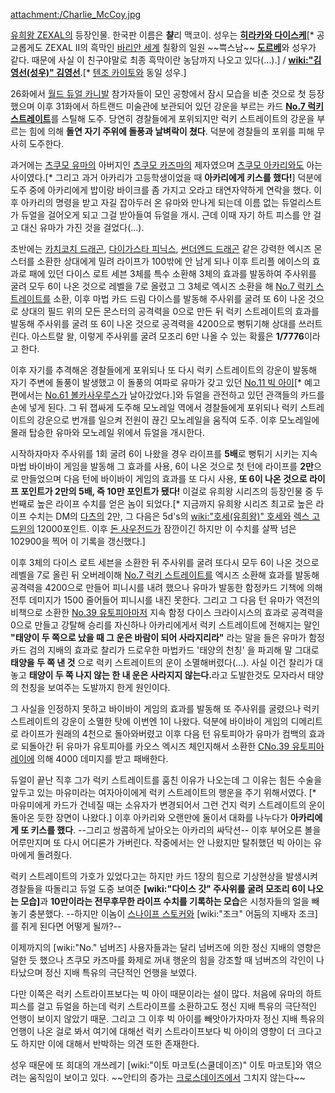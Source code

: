attachment:/Charlie_McCoy.jpg

[[유희왕 ZEXAL]]의 등장인물. 한국판 이름은 '''챨'''리 맥코이. 성우는 '''[[히라카와 다이스케]]'''[* 공교롭게도 ZEXAL II의 흑막인 [[바리안 세계]] 칠황의 일원 ~~쁙스남~~ '''[[도르베]]'''와 성우가 같다. 때문에 사실 이 친구야말로 최종 흑막이란 농담까지 나오고 있다(…).] / '''[[wiki:"김영선(성우)" 김영선]]'''.[* [[텐조 카이토]]와 동일 성우.]

26화에서 [[월드 듀얼 카니발]] 참가자들이 모인 공항에서 잠시 모습을 비춘 것으로 첫 등장했으며 이후 31화에서 하트랜드 미술관에 보관되어 있던 강운을 부르는 카드 '''[[No.7 럭키 스트레이트]]'''를 스틸해 도주. 당연히 경찰들에게 포위되지만 럭키 스트레이트의 강운을 부르는 힘에 의해 '''돌연 자기 주위에 돌풍과 날벼락이 쳤다'''. 덕분에 경찰들의 포위를 피해 무사히 도주한다. 

과거에는 [[츠쿠모 유마]]의 아버지인 [[츠쿠모 카즈마]]의 제자였으며 [[츠쿠모 아카리]]와도 아는 사이였다.[* 그리고 과거 아카리가 고등학생이었을 때 '''아카리에게 키스를 했다!'''] 덕분에 도주 중에 아카리에게 밥이랑 바이크를 좀 가지고 오라고 태연자약하게 연락을 했다. 이후 아카리의 명령을 받고 자길 잡아두러 온 유마와 만나게 되는데 이름 없는 듀얼리스트가 듀얼을 걸어오게 되고 그걸 받아들여 듀얼을 개시. 근데 이때 자기 하트 피스를 안 걸고 대신 유마가 가진 것을 걸었다(…).

초반에는 [[카치코치 드래곤]], [[다이가스타 피닉스]], [[썬더엔드 드래곤]] 같은 강력한 엑시즈 몬스터를 소환한 상대에게 밀려 라이프가 100밖에 안 남게 되나 이후 트리플 에이스의 효과로 패에 있던 다이스 로트 세븐 3체를 특수 소환해 3체의 효과를 발동하여 주사위를 굴려 모두 6이 나온 것으로 레벨을 7로 올렸고 그 3체로 엑시즈 소환을 해 [[No.7 럭키 스트레이트]]를 소환, 이후 마법 카드 드림 다이스를 발동해 주사위를 굴려 또 6이 나온 것으로 상대의 필드 위의 모든 몬스터의 공격력을 0으로 만든 뒤 럭키 스트레이트의 효과를 발동해 주사위를 굴려 또 6이 나온 것으로 공격력을 4200으로 뻥튀기해 상대를 쓰러트린다. 아스트랄 왈, 이렇게 주사위를 굴려 모조리 6만 나올 수 있는 확률은 '''1/7776'''이라고 한다.

이후 자기를 추격해온 경찰들에게 포위되나 또 다시 럭키 스트레이트의 강운이 발동해 자기 주변에 돌풍이 발생했고 이 돌풍의 여파로 유마가 갖고 있던 [[No.11 빅 아이]][* 예고편에서는 [[No.61 볼카사우루스]]가 날아갔었다.]와 듀얼을 관전하고 있던 관객들의 카드를 손에 넣게 된다. 그 뒤 잽싸게 도주해 모노레일 역에서 경찰들에게 포위되나 럭키 스트레이트의 강운으로 번개를 일으켜 전원이 끊긴 모노레일을 움직여 도주. 이후 모노레일에 몰래 탑승한 유마와 모노레일 위에서 듀얼을 개시한다.

시작하자마자 주사위를 1회 굴려 6이 나왔을 경우 라이프를 '''5배'''로 뻥튀기 시키는 지속 마법 바이바이 게임을 발동해 그 효과를 사용, 6이 나온 것으로 첫 턴에 라이프를 '''2만'''으로 만들었으며 다음 턴에 바이바이 게임의 효과를 또 다시 사용, '''또 6이 나온 것으로 라이프 포인트가 2만의 5배, 즉 10만 포인트가 됐다!''' 이걸로 유희왕 시리즈의 등장인물 중 두번째로 높은 라이프 수치를 얻은 놈이 되었다.[* 지금까지 유희왕 시리즈 최고로 높은 라이프 수치는 DM의 [[다츠]]의 2만, 그 다음은  5d's의 [[wiki:"호세(유희왕)" 호세]]와 [[렉스 고드윈]]의 12000포인트. 이후 [[돈 사우전드]]가 잠깐이긴 하지만 이 수치를 살짝 넘은 102900을 찍어 이 기록을 갱신했다.]

이후 3체의 다이스 로트 세븐을 소환한 뒤 주사위를 굴려 또다시 모두 6이 나온 것으로 레벨을 7로 올린 뒤 오버레이해 [[No.7 럭키 스트레이트]]를 엑시즈 소환해 효과를 발동해 공격력을 4200으로 만들어 피니시를 내려 했으나 유마가 발동한 함정카드 기책에 의해 전투 데미지가 1500 줄어들어 피니시를 내진 못한다. 그리고 그 다음 턴 유마가 역전의 비책으로 소환한 [[No.39 유토피아]]마저 지속 함정 다이스 크라이시스의 효과로 공격력을 0으로 만들고 강탈해 승리를 자신하나 아카리에게서 럭키 스트레이트에 전해지는 말인 '''"태양이 두 쪽으로 났을 때 그 운은 바람이 되어 사라지리라"''' 라는 말을 들은 유마가 함정 카드 검의 지배의 효과로 찰리가 드로우한 마법카드 '태양의 천칭' 을 파괴해 말 그대로 '''태양을 두 쪽 낸 것''' 으로 럭키 스트레이트의 운이 소멸해버렸다(…). 사실 이건 찰리가 대놓고 '''태양이 두 쪽 나지 않는 한 내 운은 사라지지 않는다.'''라고 도발한것도 모자라서 태양의 천칭을 보여주는 도발까지 한게 원인이다.

그 사실을 인정하지 못하고 바이바이 게임의 효과를 발동해 또 주사위를 굴렸으나 럭키 스트레이트의 강운이 소멸한 탓에 이번엔 1이 나왔다. 덕분에 바이바이 게임의 디메리트로 라이프가 원래의 4천으로 돌아와버렸고 이후 다음 턴 유토피아가 유마가 컴백의 효과로 되돌아간 뒤 유마가 유토피아를 카오스 엑시즈 체인지해서 소환한 [[CNo.39 유토피아 레이]]에 의해 4000 데미지를 받고 패배한다.

듀얼이 끝난 직후 그가 럭키 스트레이트를 훔친 이유가 나오는데 그 이유는 힘든 수술을 앞두고 있는 마유미라는 여자아이에게 럭키 스트레이트의 행운을 주기 위해서였다. [* 마유미에게 카드가 건네질 때는 소유자가 변경되어서 그런 건지 럭키 스트레이트의 운이 돌아온 듯한 장면이 나왔다.] 이후 아카리와 오랜만에 둘이서 대화를 나누다가 '''아카리에게 또 키스를 했다'''. --그리고 쌍콤하게 날아오는 아카리의 싸닥션-- 이후 부어오른 볼을 어루만지며 또 다시 어디론가 가버린다. 작중에서는 안 나왔지만 탈취했던 빅 아이는 유마에게 돌려줬다.

럭키 스트레이트의 가호가 있었다고는 하지만 카드 1장의 힘으로 기상현상을 발생시켜 경찰들을 따돌리고 듀얼 도중 보여준 '''[wiki:"다이스 갓" 주사위를 굴려 모조리 6이 나오는 모습]'''과 '''10만이라는 전무후무한 라이프 수치를 기록하는 모습'''은 시청자들의 얼을 빼놓기 충분했다. --하지만 이놈이 [[스나이프 스토커]]와 [wiki:"조크" 어둠의 지배자 조크]를 쥐게 된다면 어떻게 될까?-- 

이제까지의 [wiki:"No." 넘버즈] 사용자들과는 달리 넘버즈에 의한 정신 지배의 영향은 덜한 듯 했으나 츠쿠모 카즈마를 화제로 꺼내 행운의 힘을 강조할 때 넘버즈의 각인이 나타났으며 정신 지배 특유의 극단적인 언행을 보였다.

다만 이쪽은 럭키 스트라이프보다는 빅 아이 때문이라는 설이 많다. 처음에 유마의 하트 피스를 걸고 듀얼을 하는데 럭키 스트라이프를 소환하고도 정신 지배 특유의 극단적인 언행이 보이지 않았기 때문. 그리고 그 이후 빅 아이를 빼앗아가자마자 정신 지배 특유의 언행이 나온 걸로 봐서 여기에 대해선 럭키 스트라이프보다 빅 아이의 영향이 더 크다고도 하지만 이에 대해서 반박하는 의견 또한 존재한다.

성우 때문에 또 희대의 개쓰레기 [wiki:"이토 마코토(스쿨데이즈)" 이토 마코토]와 엮으려는 움직임이 보이고 있다. ~~안티의 증가는 [[크로스데이즈]]에서 그치지 않는다~~
